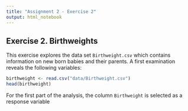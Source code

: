 ```yaml
---
title: "Assignment 2 - Exercise 2"
output: html_notebook
---
```


## Exercise 2. Birthweights

This exercise explores the data set `Birthweight.csv` which contains information on new born babies and their parents. A first examination reveals the following variables:
```r
birthweight <- read.csv("data/Birthweight.csv")
head(birthweight)
```
For the first part of the analysis, the column `Birthweight` is selected as a response variable